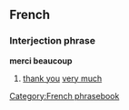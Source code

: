 ==French==
===Interjection phrase===
'''merci beaucoup'''

#[[thank you]] [[very much]]
[[Category:French phrasebook]]